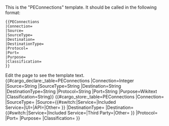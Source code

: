 <noinclude>This is the "PEConnections" template.
It should be called in the following format:
<pre>
{{PEConnections
|Connection=
|Source=
|SourceType=
|Destination=
|DestinationType=
|Protocol=
|Port=
|Purpose=
|Classification=
}}
</pre>
Edit the page to see the template text.
{{#cargo_declare:_table=PEConnections
|Connection=Integer
|Source=String
|SourceType=String
|Destination=String
|DestinationType=String
|Protocol=String
|Port=String
|Purpose=Wikitext
|Classification=String}}
</noinclude><includeonly>{{#cargo_store:_table=PEConnections
|Connection={{{Connection|}}}
|SourceType={{{SourceType|}}}
|Source={{#switch:{{{SourceType|}}}|Service={{{SourceService|}}}|Included Service={{{SourceIncluded|}}}|UI={{{SourceUI|}}}|API={{{SourceAPI|}}}|Other={{{SourceOther|}}} }}
|DestinationType={{{DestinationType|}}}
|Destination={{#switch:{{{DestinationType|}}}|Service={{{DestinationService|}}}|Included Service={{{DestinationIncludedService|}}}|Third Party={{{DestinationThirdParty|}}}|Other={{{DestinationOther|}}} }}
|Protocol={{{Protocol|}}}
|Port={{{Port|}}}
|Purpose={{{Purpose|}}}
|Classification={{{Classification|}}}
}}
</includeonly>
